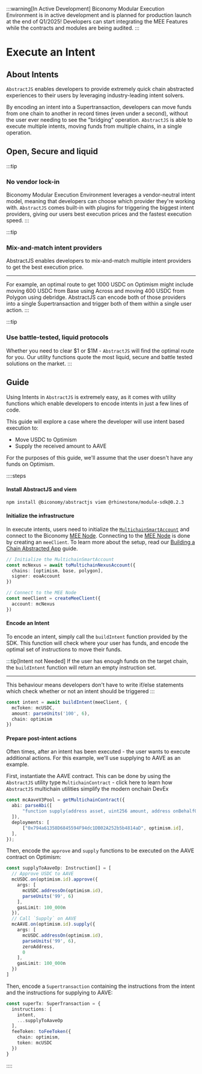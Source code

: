 :::warning[In Active Development]
Biconomy Modular Execution Environment is in active development and is planned for production launch at the 
end of Q1/2025! Developers can start integrating the MEE Features while the contracts and modules are being 
audited.
:::

# Execute an Intent

## About Intents 

`AbstractJS` enables developers to provide extremely quick chain 
abstracted experiences to their users by leveraging industry-leading
intent solvers.

By encoding an intent into a Supertransaction, developers can 
move funds from one chain to another in record times (even under
a second), without the user ever needing to see the "bridging"
operation. `AbstractJS` is able to execute multiple intents, moving
funds from multiple chains, in a single operation.

## Open, Secure and liquid

:::tip
### No vendor lock-in
Biconomy Modular Execution Environment
leverages a vendor-neutral intent model, meaning that developers can 
choose which provider they're working with. `AbstractJS` comes built-in
with plugins for triggering the biggest intent providers, giving 
our users best execution prices and the fastest execution speed.
:::


:::tip
### Mix-and-match intent providers
AbstractJS enables developers to mix-and-match multiple intent
providers to get the best execution price. 

--- 

For example,
an optimal route to get 1000 USDC on Optimism might include 
moving 600 USDC from Base using Across and moving 400 USDC
from Polygon using debridge. AbstractJS can encode both of those providers into a single 
Supertransaction and trigger both of them within a single
user action.
:::

:::tip
### Use battle-tested, liquid protocols
Whether you need to clear $1 or $1M - `AbstractJS` will find the 
optimal route for you. Our utility functions quote the most liquid,
secure and battle tested solutions on the market.
:::

## Guide

Using Intents in `AbstractJS` is extremely easy, as it comes with 
utility functions which enable developers to encode intents in just
a few lines of code.

This guide will explore a case where the developer will use 
intent based execution to:

- Move USDC to Optimism
- Supply the received amount to AAVE

For the purposes of this guide, we'll assume that the user 
doesn't have any funds on Optimism. 

::::steps
#### Install AbstractJS and viem

```bash [Install AbstractJS]
npm install @biconomy/abstractjs viem @rhinestone/module-sdk@0.2.3
```

#### Initialize the infrastructure
In execute intents, users need to initialize the [`MultichainSmartAccount`](/mee/tutorials/manage-multichain-sca)
and connect to the Biconomy [MEE Node](/explained/mee). Connecting to the [MEE Node](/explained/mee) is done by creating an 
`meeClient`. To learn more about the setup, read our [Building a Chain Abstracted App](/mee/tutorials/build-chainabstracted-app) guide.

```ts [Connect the infrastructure]
// Initialize the MultichainSmartAccount
const mcNexus = await toMultichainNexusAccount({
  chains: [optimism, base, polygon],
  signer: eoaAccount
})

// Connect to the MEE Node
const meeClient = createMeeClient({
  account: mcNexus
})
```

#### Encode an Intent

To encode an intent, simply call the `buildIntent` function
provided by the SDK. This function will check where your 
user has funds, and encode the optimal set of instructions
to move their funds.

:::tip[Intent not Needed]
If the user has enough funds on the target chain, the `buildIntent`
function will return an empty instruction set.

---

This behaviour means developers don't have to write if/else
statements which check whether or not an intent should be triggered
:::

```ts
const intent = await buildIntent(meeClient, {
  mcToken: mcUSDC,
  amount: parseUnits('100', 6),
  chain: optimism
})
```

#### Prepare post-intent actions

Often times, after an intent has been executed - the user wants to 
execute additional actions. For this example, we'll use supplying to 
AAVE as an example.

First, instantiate the AAVE contract. This can be done by using the `AbstractJS`
utility type `MultichainContract` - click here to learn how
`AbstractJS` multichain utilities simplify the modern onchain DevEx 

```ts
const mcAaveV3Pool = getMultichainContract({
  abi: parseAbi([
      "function supply(address asset, uint256 amount, address onBehalfOf, uint16 referralCode)",
  ]),
  deployments: [
      ["0x794a61358D6845594F94dc1DB02A252b5b4814aD", optimism.id],
  ],
});
```

Then, encode the `approve` and `supply` functions to be executed on 
the AAVE contract on Optimism:

```ts
const supplyToAaveOp: Instruction[] = [
  // Approve USDC to AAVE
  mcUSDC.on(optimism.id).approve({
    args: [
      mcUSDC.addressOn(optimism.id),
      parseUnits('99', 6)
    ],
    gasLimit: 100_000n
  }),
  // Call `Supply` on AAVE
  mcAAVE.on(optimism.id).supply({
    args: [
      mcUSDC.addressOn(optimism.id),
      parseUnits('99', 6),
      zeroAddress,
      0
    ],
    gasLimit: 100_000n
  })
]
```

Then, encode a `Supertransaction` containing the instructions from the 
intent and the instructions for supplying to AAVE:

```ts
const superTx: SuperTransaction = {
  instructions: [
    intent,
    ...supplyToAaveOp
  ],
  feeToken: toFeeToken({
    chain: optimism,
    token: mcUSDC
  })
}
```

::::


